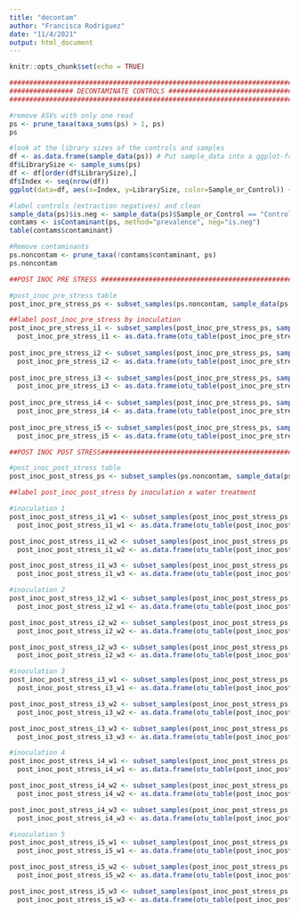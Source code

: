 ```yaml
---
title: "decontam"
author: "Francisca Rodriguez"
date: "11/4/2021"
output: html_document
---
```


```r
knitr::opts_chunk$set(echo = TRUE)
```

```r
#############################################################################
################ DECONTAMINATE CONTROLS #####################################
#############################################################################

#remove ASVs with only one read 
ps <- prune_taxa(taxa_sums(ps) > 1, ps)
ps

#look at the library sizes of the controls and samples
df <- as.data.frame(sample_data(ps)) # Put sample_data into a ggplot-friendly data.frame
df$LibrarySize <- sample_sums(ps)
df <- df[order(df$LibrarySize),]
df$Index <- seq(nrow(df))
ggplot(data=df, aes(x=Index, y=LibrarySize, color=Sample_or_Control)) + geom_point()

#label controls (extraction negatives) and clean
sample_data(ps)$is.neg <- sample_data(ps)$Sample_or_Control == "Control"
contams <- isContaminant(ps, method="prevalence", neg="is.neg")
table(contams$contaminant)

#Remove contaminants
ps.noncontam <- prune_taxa(!contams$contaminant, ps)
ps.noncontam

```


```r
##POST INOC PRE STRESS ######################################################

#post_inoc_pre_stress table 
post_inoc_pre_stress_ps <- subset_samples(ps.noncontam, sample_data(ps.noncontam)$SampleType=="post_inoc_pre_stress")

##label post_inoc_pre_stress by inoculation
post_inoc_pre_stress_i1 <- subset_samples(post_inoc_pre_stress_ps, sample_data(post_inoc_pre_stress_ps)$Inoculation == "1")
  post_inoc_pre_stress_i1 <- as.data.frame(otu_table(post_inoc_pre_stress_i1))
  
post_inoc_pre_stress_i2 <- subset_samples(post_inoc_pre_stress_ps, sample_data(post_inoc_pre_stress_ps)$Inoculation == "2")
  post_inoc_pre_stress_i2 <- as.data.frame(otu_table(post_inoc_pre_stress_i2))
  
post_inoc_pre_stress_i3 <- subset_samples(post_inoc_pre_stress_ps, sample_data(post_inoc_pre_stress_ps)$Inoculation == "3")
  post_inoc_pre_stress_i3 <- as.data.frame(otu_table(post_inoc_pre_stress_i3))
  
post_inoc_pre_stress_i4 <- subset_samples(post_inoc_pre_stress_ps, sample_data(post_inoc_pre_stress_ps)$Inoculation == "4")
  post_inoc_pre_stress_i4 <- as.data.frame(otu_table(post_inoc_pre_stress_i4))
  
post_inoc_pre_stress_i5 <- subset_samples(post_inoc_pre_stress_ps, sample_data(post_inoc_pre_stress_ps)$Inoculation == "5")
  post_inoc_pre_stress_i5 <- as.data.frame(otu_table(post_inoc_pre_stress_i5))

````

```r
##POST INOC POST STRESS#####################################################

#post_inoc_post_stress table 
post_inoc_post_stress_ps <- subset_samples(ps.noncontam, sample_data(ps.noncontam)$SampleType=="post_inoc_post_stress")

##label post_inoc_post_stress by inoculation x water treatment

#inoculation 1 
post_inoc_post_stress_i1_w1 <- subset_samples(post_inoc_post_stress_ps, sample_data(post_inoc_post_stress_ps)$Inoculation == "1" & sample_data(post_inoc_post_stress_ps)$Water == "1")
  post_inoc_post_stress_i1_w1 <- as.data.frame(otu_table(post_inoc_post_stress_i1_w1))

post_inoc_post_stress_i1_w2 <- subset_samples(post_inoc_post_stress_ps, sample_data(post_inoc_post_stress_ps)$Inoculation == "1" & sample_data(post_inoc_post_stress_ps)$Water == "2")
  post_inoc_post_stress_i1_w2 <- as.data.frame(otu_table(post_inoc_post_stress_i1_w2))

post_inoc_post_stress_i1_w3 <- subset_samples(post_inoc_post_stress_ps, sample_data(post_inoc_post_stress_ps)$Inoculation == "1" & sample_data(post_inoc_post_stress_ps)$Water == "3")
  post_inoc_post_stress_i1_w3 <- as.data.frame(otu_table(post_inoc_post_stress_i1_w3))

#inoculation 2
post_inoc_post_stress_i2_w1 <- subset_samples(post_inoc_post_stress_ps, sample_data(post_inoc_post_stress_ps)$Inoculation == "2" & sample_data(post_inoc_post_stress_ps)$Water == "1")
  post_inoc_post_stress_i2_w1 <- as.data.frame(otu_table(post_inoc_post_stress_i2_w1))

post_inoc_post_stress_i2_w2 <- subset_samples(post_inoc_post_stress_ps, sample_data(post_inoc_post_stress_ps)$Inoculation == "2" & sample_data(post_inoc_post_stress_ps)$Water == "2")
  post_inoc_post_stress_i2_w2 <- as.data.frame(otu_table(post_inoc_post_stress_i2_w2))

post_inoc_post_stress_i2_w3 <- subset_samples(post_inoc_post_stress_ps, sample_data(post_inoc_post_stress_ps)$Inoculation == "2" & sample_data(post_inoc_post_stress_ps)$Water == "3")
  post_inoc_post_stress_i2_w3 <- as.data.frame(otu_table(post_inoc_post_stress_i2_w3))

#inoculation 3
post_inoc_post_stress_i3_w1 <- subset_samples(post_inoc_post_stress_ps, sample_data(post_inoc_post_stress_ps)$Inoculation == "3" & sample_data(post_inoc_post_stress_ps)$Water == "1")
  post_inoc_post_stress_i3_w1 <- as.data.frame(otu_table(post_inoc_post_stress_i3_w1))

post_inoc_post_stress_i3_w2 <- subset_samples(post_inoc_post_stress_ps, sample_data(post_inoc_post_stress_ps)$Inoculation == "3" & sample_data(post_inoc_post_stress_ps)$Water == "2")
  post_inoc_post_stress_i3_w2 <- as.data.frame(otu_table(post_inoc_post_stress_i3_w2))

post_inoc_post_stress_i3_w3 <- subset_samples(post_inoc_post_stress_ps, sample_data(post_inoc_post_stress_ps)$Inoculation == "3" & sample_data(post_inoc_post_stress_ps)$Water == "3")
  post_inoc_post_stress_i3_w3 <- as.data.frame(otu_table(post_inoc_post_stress_i3_w3))

#inoculation 4
post_inoc_post_stress_i4_w1 <- subset_samples(post_inoc_post_stress_ps, sample_data(post_inoc_post_stress_ps)$Inoculation == "4" & sample_data(post_inoc_post_stress_ps)$Water == "1")
  post_inoc_post_stress_i4_w1 <- as.data.frame(otu_table(post_inoc_post_stress_i4_w1))

post_inoc_post_stress_i4_w2 <- subset_samples(post_inoc_post_stress_ps, sample_data(post_inoc_post_stress_ps)$Inoculation == "4" & sample_data(post_inoc_post_stress_ps)$Water == "2")
  post_inoc_post_stress_i4_w2 <- as.data.frame(otu_table(post_inoc_post_stress_i4_w2))

post_inoc_post_stress_i4_w3 <- subset_samples(post_inoc_post_stress_ps, sample_data(post_inoc_post_stress_ps)$Inoculation == "4" & sample_data(post_inoc_post_stress_ps)$Water == "3")
  post_inoc_post_stress_i4_w3 <- as.data.frame(otu_table(post_inoc_post_stress_i4_w3))

#inoculation 5
post_inoc_post_stress_i5_w1 <- subset_samples(post_inoc_post_stress_ps, sample_data(post_inoc_post_stress_ps)$Inoculation == "5" & sample_data(post_inoc_post_stress_ps)$Water == "1")
  post_inoc_post_stress_i5_w1 <- as.data.frame(otu_table(post_inoc_post_stress_i5_w1))

post_inoc_post_stress_i5_w2 <- subset_samples(post_inoc_post_stress_ps, sample_data(post_inoc_post_stress_ps)$Inoculation == "5" & sample_data(post_inoc_post_stress_ps)$Water == "2")
  post_inoc_post_stress_i5_w2 <- as.data.frame(otu_table(post_inoc_post_stress_i5_w2))

post_inoc_post_stress_i5_w3 <- subset_samples(post_inoc_post_stress_ps, sample_data(post_inoc_post_stress_ps)$Inoculation == "5" & sample_data(post_inoc_post_stress_ps)$Water == "3")
  post_inoc_post_stress_i5_w3 <- as.data.frame(otu_table(post_inoc_post_stress_i5_w3))

```
